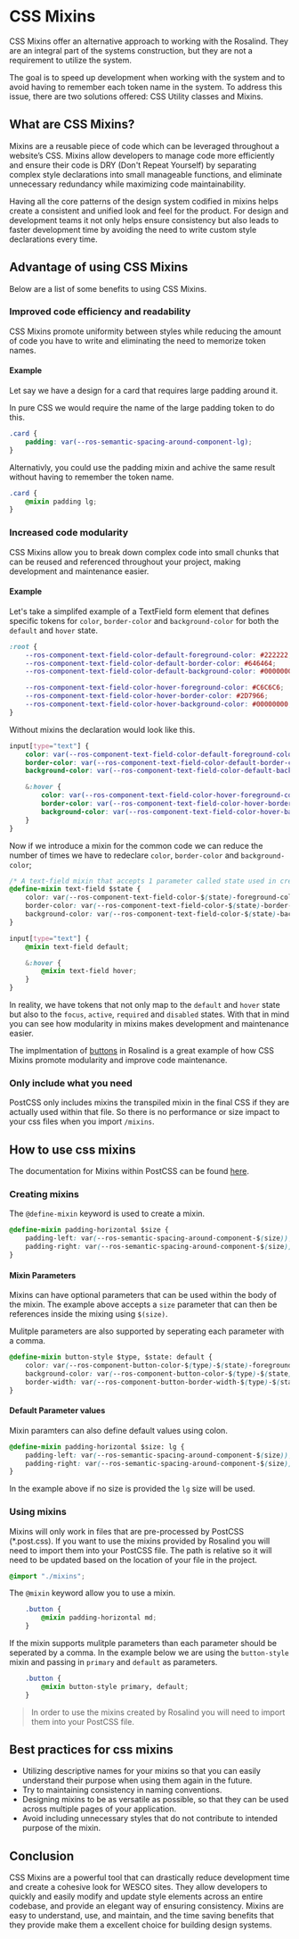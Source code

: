 
<Meta title="Docs/Developers/Mixins/Introduction"/>

# CSS Mixins
CSS Mixins offer an alternative approach to working with the Rosalind. They are an integral part of the systems construction, but they are not a requirement to utilize the system.

The goal is to speed up development when working with the system and to avoid having to remember each token name in the system. To address this issue, there are two solutions offered: CSS Utility classes and Mixins.

## What are CSS Mixins?
Mixins are a reusable piece of code which can be leveraged throughout a website’s CSS. Mixins allow developers to manage code more efficiently and ensure their code is DRY (Don't Repeat Yourself) by separating complex style declarations into small manageable functions, and eliminate unnecessary redundancy while maximizing code maintainability.

Having all the core patterns of the design system codified in mixins helps create a consistent and unified look and feel for the product. For design and development teams it not only helps ensure consistency but also leads to faster development time by avoiding the need to write custom style declarations every time.

## Advantage of using CSS Mixins
Below are a list of some benefits to using CSS Mixins.

### Improved code efficiency and readability
CSS Mixins promote uniformity between styles while reducing the amount of code you have to write and eliminating the need to memorize token names.

#### Example
Let say we have a design for a card that requires large padding around it.

In pure CSS we would require the name of the large padding token to do this.

```css 
.card {
    padding: var(--ros-semantic-spacing-around-component-lg);
}
```

Alternativly, you could use the padding mixin and achive the same result without having to remember the token name.

```css 
.card {
    @mixin padding lg;
}
```

### Increased code modularity
CSS Mixins allow you to break down complex code into small chunks that can be reused and referenced throughout your project, making development and maintenance easier. 

#### Example
Let's take a simplifed example of a TextField form element that defines specific tokens for `color`, `border-color` and `background-color` for both the `default` and `hover` state.

```css
:root {
    --ros-component-text-field-color-default-foreground-color: #222222;
    --ros-component-text-field-color-default-border-color: #646464;
    --ros-component-text-field-color-default-background-color: #00000000;

    --ros-component-text-field-color-hover-foreground-color: #C6C6C6;
    --ros-component-text-field-color-hover-border-color: #2D7966;
    --ros-component-text-field-color-hover-background-color: #00000000;
}
```

Without mixins the declaration would look like this.

```css
input[type="text"] {
    color: var(--ros-component-text-field-color-default-foreground-color);
	border-color: var(--ros-component-text-field-color-default-border-color);
	background-color: var(--ros-component-text-field-color-default-background-color);

    &:hover {
        color: var(--ros-component-text-field-color-hover-foreground-color);
        border-color: var(--ros-component-text-field-color-hover-border-color);
        background-color: var(--ros-component-text-field-color-hover-background-color);
    }
}
```

Now if we introduce a mixin for the common code we can reduce the number of times we have to redeclare `color`, `border-color` and `background-color`;

```css
/* A text-field mixin that accepts 1 parameter called state used in creating the token */
@define-mixin text-field $state {
	color: var(--ros-component-text-field-color-$(state)-foreground-color);
	border-color: var(--ros-component-text-field-color-$(state)-border-color);
	background-color: var(--ros-component-text-field-color-$(state)-background-color);
}

input[type="text"] {
    @mixin text-field default;

    &:hover {
        @mixin text-field hover;
    }
}
```

In reality, we have tokens that not only map to the `default` and `hover` state but also to the `focus`, `active`, `required` and `disabled` states. With that in mind you can see how modularity in mixins makes development and maintenance easier. 

The implmentation of [buttons](https://github.com/WESCO-International/-dna/blob/main/system/components.css#L1) in Rosalind is a great example of how CSS Mixins promote modularity and improve code maintenance.

### Only include what you need
PostCSS only includes mixins the transpiled mixin in the final CSS if they are actually used within that file. So there is no performance or size impact to your css files when you import `/mixins`.

## How to use css mixins

The documentation for Mixins within PostCSS can be found [here](https://github.com/postcss/postcss-mixins/blob/main/README.md).

### Creating mixins 

The `@define-mixin` keyword is used to create a mixin.

```css
@define-mixin padding-horizontal $size {
	padding-left: var(--ros-semantic-spacing-around-component-$(size));
	padding-right: var(--ros-semantic-spacing-around-component-$(size));
}
```

#### Mixin Parameters
Mixins can have optional parameters that can be used within the body of the mixin. The example above accepts a `size` parameter that can then be references inside the mixing using `$(size)`.

Mulitple parameters are also supported by seperating each parameter with a comma.

```css
@define-mixin button-style $type, $state: default {
	color: var(--ros-component-button-color-$(type)-$(state)-foreground-color);
	background-color: var(--ros-component-button-color-$(type)-$(state)-background-color);
	border-width: var(--ros-component-button-border-width-$(type)-$(state));
}
```

#### Default Parameter values
Mixin paramters can also define default values using colon.

```css
@define-mixin padding-horizontal $size: lg {
	padding-left: var(--ros-semantic-spacing-around-component-$(size));
	padding-right: var(--ros-semantic-spacing-around-component-$(size));
}
```

In the example above if no size is provided the `lg` size will be used.


### Using mixins

Mixins will only work in files that are pre-processed by PostCSS (*.post.css). If you want to use the mixins provided by Rosalind you will need to import them into your PostCSS file. The path is relative so it will need to be updated based on the location of your file in the project.

```css
@import "./mixins";
```

The `@mixin` keyword allow you to use a mixin.

```css
    .button {
        @mixin padding-horizontal md;
    }
```

If the mixin supports mulitple parameters than each parameter should be seperated by a comma. In the example below we are using the `button-style` mixin and passing in `primary` and `default` as parameters.

```css
    .button {
        @mixin button-style primary, default;
    }
```

> In order to use the mixins created by Rosalind you will need to import them into your PostCSS file.


## Best practices for css mixins 

* Utilizing descriptive names for your mixins so that you can easily understand their purpose when using them again in the future. 
* Try to maintaining consistency in naming conventions.
* Designing mixins to be as versatile as possible, so that they can be used across multiple pages of your application.
* Avoid including unnecessary styles that do not contribute to intended purpose of the mixin.

## Conclusion 
CSS Mixins are a powerful tool that can drastically reduce development time and create a cohesive look for WESCO sites. They allow developers to quickly and easily modify and update style elements across an entire codebase, and provide an elegant way of ensuring consistency. Mixins are easy to understand, use, and maintain, and the time saving benefits that they provide make them a excellent choice for building design systems.